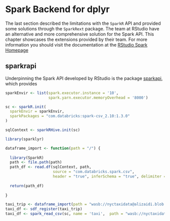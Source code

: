 # Spark Backend for dplyr

The last section described the limitations with the `SparkR` API and provided some solutions through the `SparkRext` package. The team at RStudio have an alternative and more comprehensive solution for the Spark API. This chapter showcases the extensions provided by their team. For more information you should visit the documentation at the [RStudio Spark Homepage](http://spark.rstudio.com/)

## sparkrapi

Underpinning the Spark API developed by RStudio is the package [sparkapi](github.com/rstudio/sparkapi), which provides 

```r
sparkEnvir <- list(spark.executor.instance = '10',
                   spark.yarn.executor.memoryOverhead = '8000')

sc <- sparkR.init(
  sparkEnvir = sparkEnvir,
  sparkPackages = "com.databricks:spark-csv_2.10:1.3.0"
)

sqlContext <- sparkRHive.init(sc)

library(sparklyr)

dataframe_import <- function(path = "/") {
  
  library(SparkR)
  path <- file.path(path)
  path_df <- read.df(sqlContext, path,
                     source = "com.databricks.spark.csv",
                     header = "true", inferSchema = "true", delimiter = ",")
  
  return(path_df)
  
}

taxi_trip <- dataframe_import(path = "wasb://nyctaxidata@alizaidi.blob.core.windows.net/trips")
taxi_df <- sdf_register(taxi_trip)
taxi_df <- spark_read_csv(sc, name = 'taxi',  path = "wasb://nyctaxidata@alizaidi.blob.core.windows.net/trips")
```

